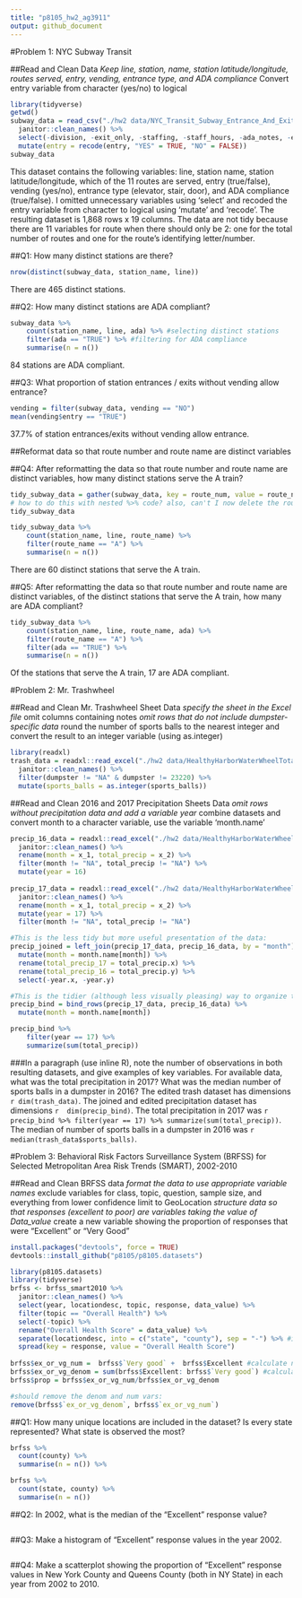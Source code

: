 ```yaml
---
title: "p8105_hw2_ag3911"
output: github_document
---
```


#Problem 1: NYC Subway Transit 

##Read and Clean Data
*Keep line, station, name, station latitude/longitude, routes served, entry, vending, entrance type, and ADA compliance
*Convert entry variable from character (yes/no) to logical
```r
library(tidyverse)
getwd()
subway_data = read_csv("./hw2 data/NYC_Transit_Subway_Entrance_And_Exit_Data.csv") %>%
  janitor::clean_names() %>%
  select(-division, -exit_only, -staffing, -staff_hours, -ada_notes, -entrance_location, -entrance_longitude, -entrance_latitude, -station_location, -corner, -east_west_street, -north_south_street, -free_crossover) %>%
  mutate(entry = recode(entry, "YES" = TRUE, "NO" = FALSE))
subway_data
```
This dataset contains the following variables: line, station name, station latitude/longitude, which of the 11 routes are served, entry (true/false), vending (yes/no), entrance type (elevator, stair, door), and ADA compliance (true/false). I omitted unnecessary variables using 'select' and recoded the entry variable from character to logical using 'mutate' and 'recode'. The resulting dataset is 1,868 rows x 19 columns. The data are not tidy because there are 11 variables for route when there should only be 2: one for the total number of routes and one for the route's identifying letter/number. 


##Q1: How many distinct stations are there? 
```r
nrow(distinct(subway_data, station_name, line))
```
There are 465 distinct stations. 

##Q2: How many distinct stations are ADA compliant?
```r
subway_data %>%
    count(station_name, line, ada) %>% #selecting distinct stations
    filter(ada == "TRUE") %>% #filtering for ADA compliance
    summarise(n = n())
```
84 stations are ADA compliant. 


##Q3: What proportion of station entrances / exits without vending allow entrance?
```r
vending = filter(subway_data, vending == "NO")
mean(vending$entry == "TRUE")
```
37.7% of station entrances/exits without vending allow entrance. 

##Reformat data so that route number and route name are distinct variables

##Q4: After reformatting the data so that route number and route name are distinct variables, how many distinct stations serve the A train?
```r
tidy_subway_data = gather(subway_data, key = route_num, value = route_name, route1:route11)
# how to do this with nested %>% code? also, can't I now delete the route_num bc seems to have no purpose? 
tidy_subway_data

tidy_subway_data %>%
    count(station_name, line, route_name) %>%
    filter(route_name == "A") %>%
    summarise(n = n())
```
There are 60 distinct stations that serve the A train.

##Q5: After reformatting the data so that route number and route name are distinct variables, of the distinct stations that serve the A train, how many are ADA compliant? 

```r
tidy_subway_data %>%
    count(station_name, line, route_name, ada) %>%
    filter(route_name == "A") %>%
    filter(ada == "TRUE") %>%
    summarise(n = n())
```
Of the stations that serve the A train, 17 are ADA compliant. 


#Problem 2: Mr. Trashwheel 

##Read and Clean Mr. Trashwheel Sheet Data 
*specify the sheet in the Excel file
*omit columns containing notes
*omit rows that do not include dumpster-specific data
*round the number of sports balls to the nearest integer and convert the result to an integer variable (using as.integer)

```r
library(readxl)
trash_data = readxl::read_excel("./hw2 data/HealthyHarborWaterWheelTotals2017-9-26.xlsx", sheet = "Mr. Trash Wheel", range = cell_cols(1:14)) %>%
  janitor::clean_names() %>%
  filter(dumpster != "NA" & dumpster != 23220) %>%
  mutate(sports_balls = as.integer(sports_balls)) 
```

##Read and Clean 2016 and 2017 Precipitation Sheets Data 
*omit rows without precipitation data and add a variable year
*combine datasets and convert month to a character variable, use the variable 'month.name'
```r
precip_16_data = readxl::read_excel("./hw2 data/HealthyHarborWaterWheelTotals2017-9-26.xlsx", sheet = "2016 Precipitation", skip = 2, col_names = FALSE) %>%
  janitor::clean_names() %>%
  rename(month = x_1, total_precip = x_2) %>%
  filter(month != "NA", total_precip != "NA") %>%
  mutate(year = 16) 
  
precip_17_data = readxl::read_excel("./hw2 data/HealthyHarborWaterWheelTotals2017-9-26.xlsx", sheet = "2017 Precipitation", skip = 2, col_names = FALSE) %>%
  janitor::clean_names() %>%
  rename(month = x_1, total_precip = x_2) %>%
  mutate(year = 17) %>%
  filter(month != "NA", total_precip != "NA")

#This is the less tidy but more useful presentation of the data: 
precip_joined = left_join(precip_17_data, precip_16_data, by = "month") %>%
  mutate(month = month.name[month]) %>%
  rename(total_precip_17 = total_precip.x) %>%
  rename(total_precip_16 = total_precip.y) %>%
  select(-year.x, -year.y)

#This is the tidier (although less visually pleasing) way to organize the data:
precip_bind = bind_rows(precip_17_data, precip_16_data) %>%
  mutate(month = month.name[month]) 

precip_bind %>%
    filter(year == 17) %>%
    summarize(sum(total_precip))
```

###In a paragraph (use inline R), note the number of observations in both resulting datasets, and give examples of key variables. For available data, what was the total precipitation in 2017? What was the median number of sports balls in a dumpster in 2016? 
The edited trash dataset has dimensions `r dim(trash_data)`. The joined and edited precipitation dataset has dimensions `r  dim(precip_bind)`. The total precipitation in 2017 was `r precip_bind %>%
filter(year == 17) %>% summarize(sum(total_precip))`. The median of number of sports balls in a dumpster in 2016 was `r median(trash_data$sports_balls)`. 


#Problem 3: Behavioral Risk Factors Surveillance System (BRFSS) for Selected Metropolitan Area Risk Trends (SMART), 2002-2010 

##Read and Clean BRFSS data
*format the data to use appropriate variable names
*exclude variables for class, topic, question, sample size, and everything from lower confidence limit to GeoLocation
*structure data so that responses (excellent to poor) are variables taking the value of Data_value
*create a new variable showing the proportion of responses that were “Excellent” or “Very Good”
```r
install.packages("devtools", force = TRUE)
devtools::install_github("p8105/p8105.datasets")

library(p8105.datasets)
library(tidyverse)
brfss <- brfss_smart2010 %>%
  janitor::clean_names() %>%
  select(year, locationdesc, topic, response, data_value) %>%
  filter(topic == "Overall Health") %>% 
  select(-topic) %>%
  rename("Overall Health Score" = data_value) %>%
  separate(locationdesc, into = c("state", "county"), sep = "-") %>% #instead of keeping     locationabbr, separate locationdesc into two columns: one with state and one with county 
  spread(key = response, value = "Overall Health Score") 
 
brfss$ex_or_vg_num =  brfss$`Very good` +  brfss$Excellent #calculate numerator (the sum of very good or excellent responses)
brfss$ex_or_vg_denom = sum(brfss$Excellent: brfss$`Very good`) #calculate denominator (the sum of all responses)
brfss$prop = brfss$ex_or_vg_num/brfss$ex_or_vg_denom

#should remove the denom and num vars: 
remove(brfss$`ex_or_vg_denom`, brfss$`ex_or_vg_num`)
```

##Q1: How many unique locations are included in the dataset? Is every state represented? What state is observed the most?
```r
brfss %>%
  count(county) %>%
  summarise(n = n()) %>%

brfss %>%
  count(state, county) %>%
  summarise(n = n())
```

##Q2: In 2002, what is the median of the “Excellent” response value?
```r

```

##Q3: Make a histogram of “Excellent” response values in the year 2002.
```r

```

##Q4: Make a scatterplot showing the proportion of “Excellent” response values in New York County and Queens County (both in NY State) in each year from 2002 to 2010.
```r

```
















